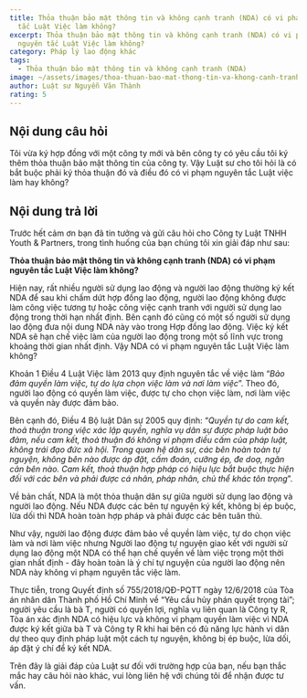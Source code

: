 ```yaml
---
title: Thỏa thuận bảo mật thông tin và không cạnh tranh (NDA) có vi phạm nguyên
  tắc Luật Việc làm không?
excerpt: Thỏa thuận bảo mật thông tin và không cạnh tranh (NDA) có vi phạm
  nguyên tắc Luật Việc làm không?
category: Pháp lý lao động khác
tags:
  - Thỏa thuận bảo mật thông tin và không cạnh tranh (NDA)
image: ~/assets/images/thoa-thuan-bao-mat-thong-tin-va-khong-canh-tranh-co-vi-pham-luat-viec-lam-khong.png
author: Luật sư Nguyễn Văn Thành
rating: 5
---
```

## Nội dung câu hỏi

Tôi vừa ký hợp đồng với một công ty mới và bên công ty có yêu cầu tôi ký thêm thỏa thuận bảo mật thông tin của công ty. Vậy Luật sư cho tôi hỏi là có bắt buộc phải ký thỏa thuận đó và điều đó có vi phạm nguyên tắc Luật việc làm hay không?

## Nội dung trả lời

Trước hết cảm ơn bạn đã tin tưởng và gửi câu hỏi cho Công ty Luật TNHH Youth & Partners, trong tình huống của bạn chúng tôi xin giải đáp như sau:

**Thỏa thuận bảo mật thông tin và không cạnh tranh (NDA) có vi phạm nguyên tắc Luật Việc làm không?**

Hiện nay, rất nhiều người sử dụng lao động và người lao động thường ký kết NDA để sau khi chấm dứt hợp đồng lao động, người lao động không được làm công việc tương tự hoặc công việc cạnh tranh với người sử dụng lao động trong thời hạn nhất định. Bên cạnh đó cũng có một số người sử dụng lao động đưa nội dung NDA này vào trong Hợp đồng lao động. Việc ký kết NDA sẽ hạn chế việc làm của người lao động trong một số lĩnh vực trong khoảng thời gian nhất định. Vậy NDA có vi phạm nguyên tắc Luật Việc làm không?

Khoản 1 Điều 4 Luật Việc làm 2013 quy định nguyên tắc về việc làm “*Bảo đảm quyền làm việc, tự do lựa chọn việc làm và nơi làm việc*”. Theo đó, người lao động có quyền làm việc, được tự cho chọn việc làm, nơi làm việc và quyền này được đảm bảo.

Bên cạnh đó, Điều 4 Bộ luật Dân sự 2005 quy định: “*Quyền tự do cam kết, thoả thuận trong việc xác lập quyền, nghĩa vụ dân sự được pháp luật bảo đảm, nếu cam kết, thoả thuận đó không vi phạm điều cấm của pháp luật, không trái đạo đức xã hội. Trong quan hệ dân sự, các bên hoàn toàn tự nguyện, không bên nào được áp đặt, cấm đoán, cưỡng ép, đe doạ, ngăn cản bên nào. Cam kết, thoả thuận hợp pháp có hiệu lực bắt buộc thực hiện đối với các bên và phải được cá nhân, pháp nhân, chủ thể khác tôn trọng*”.

Về bản chất, NDA là một thỏa thuận dân sự giữa người sử dụng lao động và người lao động. Nếu NDA được các bên tự nguyện ký kết, không bị ép buộc, lừa dối thì NDA hoàn toàn hợp pháp và phải được các bên tuân thủ.

Như vậy, người lao động được đảm bảo về quyền làm việc, tự do chọn việc làm và nơi làm việc nhưng Người lao động tự nguyện giao kết với người sử dụng lao động một NDA có thể hạn chế quyền về làm việc trọng một thời gian nhất định - đây hoàn toàn là ý chí tự nguyện của người lao động nên NDA này không vi phạm nguyên tắc việc làm.

Thực tiễn, trong Quyết định số 755/2018/QĐ-PQTT ngày 12/6/2018 của Tòa án nhân dân Thành phố Hồ Chí Minh về “Yêu cầu hủy phán quyết trọng tài”; người yêu cầu là bà T, người có quyền lợi, nghĩa vụ liên quan là Công ty R, Tòa án xác định NDA có hiệu lực và không vi phạm quyền làm việc vì NDA được ký kết giữa bà T và Công ty R khi hai bên có đủ năng lực hành vi dân dự theo quy định pháp luật một cách tự nguyện, không bị ép buộc, lừa dối, áp đặt ý chí để ký kết NDA.

Trên đây là giải đáp của Luật sư đối với trường hợp của bạn, nếu bạn thắc mắc hay câu hỏi nào khác, vui lòng liên hệ với chúng tôi để nhận được tư vấn.
